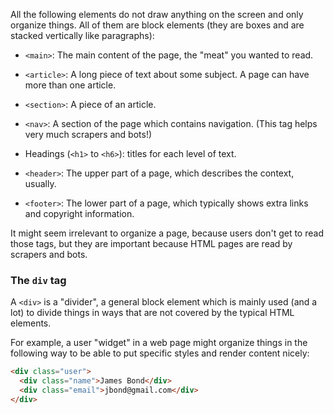 All the following elements do not draw anything on the screen and only organize things. All of them are block elements (they are boxes and are stacked vertically like paragraphs):

- `<main>`: The main content of the page, the "meat" you wanted to read.

- `<article>`: A long piece of text about some subject. A page can have more than one article.

- `<section>`: A piece of an article.

- `<nav>`: A section of the page which contains navigation. (This tag helps very much scrapers and bots!)

- Headings (`<h1>` to `<h6>`): titles for each level of text.

- `<header>`: The upper part of a page, which describes the context, usually.

- `<footer>`: The lower part of a page, which typically shows extra links and copyright information.

It might seem irrelevant to organize a page, because users don't get to read those tags, but they are important because HTML pages are read by scrapers and bots.

### The `div` tag

A `<div>` is a "divider", a general block element which is mainly used (and a lot) to divide things in ways that are not covered by the typical HTML elements.

For example, a user "widget" in a web page might organize things in the following way to be able to put specific styles and render content nicely:

```html
<div class="user">
  <div class="name">James Bond</div>
  <div class="email">jbond@gmail.com</div>
</div>
```

